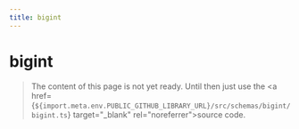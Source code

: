 ```yaml
---
title: bigint
---
```


# bigint

> The content of this page is not yet ready. Until then just use the <a href={`${import.meta.env.PUBLIC_GITHUB_LIBRARY_URL}/src/schemas/bigint/bigint.ts`} target="\_blank" rel="noreferrer">source code</a>.
